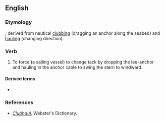 {{also|club haul}}

==English==

===Etymology===
{{compound|en|club|haul}}; derived from nautical [[clubbing]] (dragging an anchor along the seabed) and [[hauling]] (changing direction).

===Verb===
{{en-verb}}

# {{lb|en|transitive|nautical}} To force (a sailing vessel) to change tack by dropping the lee-anchor and hauling in the anchor cable to swing the stern to windward.

====Derived terms====
* {{l|en|clubhauling}}

===References===
* ''[http://www.webster-dictionary.net/definition/Clubhaul Clubhaul]'', Webster's Dictionary.